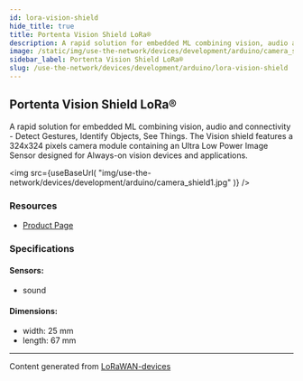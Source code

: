 ```yaml
---
id: lora-vision-shield
hide_title: true
title: Portenta Vision Shield LoRa®
description: A rapid solution for embedded ML combining vision, audio and connectivity - Detect Gestures, Identify Objects, See Things. The Vision shield features a 324x324 pixels camera module containing an Ultra Low Power Image Sensor designed for Always-on vision devices and applications.
image: /static/img/use-the-network/devices/development/arduino/camera_shield1.jpg
sidebar_label: Portenta Vision Shield LoRa®
slug: /use-the-network/devices/development/arduino/lora-vision-shield
---
```



## Portenta Vision Shield LoRa®

A rapid solution for embedded ML combining vision, audio and connectivity - Detect Gestures, Identify Objects, See Things. The Vision shield features a 324x324 pixels camera module containing an Ultra Low Power Image Sensor designed for Always-on vision devices and applications.

<img
src={useBaseUrl(
"img/use-the-network/devices/development/arduino/camera_shield1.jpg"
)}
/>

### Resources

- [Product Page](https://store.arduino.cc/portenta-vision-shield)

### Specifications

#### Sensors:
- sound
#### Dimensions:
- width: 25 mm
- length: 67 mm



---
Content generated from [LoRaWAN-devices](https://github.com/TheThingsNetwork/lorawan-devices)